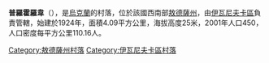 {{expand|time=2016-09-04T03:31:54+00:00}}
{{unreferenced|time=2016-09-04T03:31:54+00:00}}
{{coord|47|0|17|N|30|27|55|E|scale:30000|display=title}}

'''普羅霍羅韋'''（{{lang-uk|Прохорове}}），是[[烏克蘭|烏克蘭]]的村落，位於該國西南部[[敖德薩州|敖德薩州]]，由[[伊瓦尼夫卡區|伊瓦尼夫卡區]]負責管轄，始建於1924年，面積4.09平方公里，海拔高度25米，2001年人口450，人口密度每平方公里110.16人。

{{DEFAULTSORT:Прохорове}}
[[Category:敖德薩州村落|Category:敖德薩州村落]]
[[Category:伊瓦尼夫卡區村落|Category:伊瓦尼夫卡區村落]]


{{Odessa-geo-stub}}